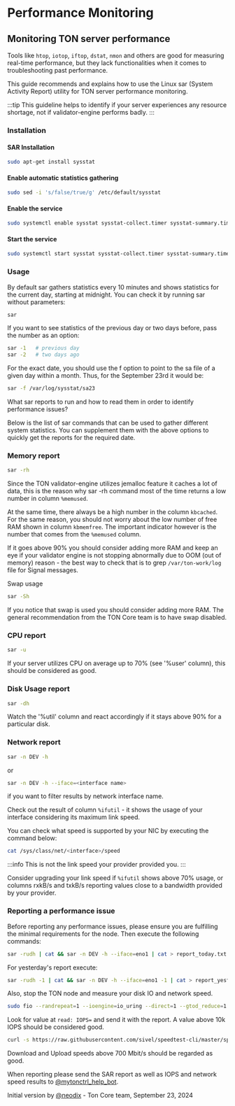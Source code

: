 # Performance Monitoring

## Monitoring TON server performance


Tools like `htop`, `iotop`, `iftop`, `dstat`, `nmon` and others are good for measuring real-time performance, but they lack functionalities when it comes to troubleshooting past performance.

This guide recommends and explains how to use the Linux sar (System Activity Report) utility for TON server performance monitoring.

:::tip
This guideline helps to identify if your server experiences any resource shortage, not if validator-engine performs badly.
:::

### Installation
#### SAR Installation

```bash
sudo apt-get install sysstat
```

#### Enable automatic statistics gathering

```bash
sudo sed -i 's/false/true/g' /etc/default/sysstat
```

#### Enable the service

```bash
sudo systemctl enable sysstat sysstat-collect.timer sysstat-summary.timer
```


#### Start the service

```bash
sudo systemctl start sysstat sysstat-collect.timer sysstat-summary.timer
```

### Usage

By default sar gathers statistics every 10 minutes and shows statistics for the current day, starting at midnight. You can check it by running sar without parameters:

```bash
sar
```


If you want to see statistics of the previous day or two days before, pass the number as an option:

```bash
sar -1   # previous day
sar -2   # two days ago
```

For the exact date, you should use the f option to point to the sa file of a given day within a month. Thus, for the September 23rd it would be:

```bash
sar -f /var/log/sysstat/sa23
```

What sar reports to run and how to read them in order to identify performance issues?

Below is the list of sar commands that can be used to gather different system statistics. You can supplement them with the above options to quickly get the reports for the required date.



### Memory report

```bash
sar -rh
```

Since the TON validator-engine utilizes jemalloc feature it caches a lot of data, this is the reason why sar -rh command most of the time returns a low number in column `%memused`.

At the same time, there always be a high number in the column `kbcached`. For the same reason, you should not worry about the low number of free RAM shown in column `kbmemfree`. The important indicator however is the number that comes from the `%memused` column.

If it goes above 90% you should consider adding more RAM and keep an eye if your validator engine is not stopping abnormally due to OOM (out of memory) reason - the best way to check that is to grep `/var/ton-work/log` file for Signal messages.



Swap usage

```bash
sar -Sh
```

If you notice that swap is used you should consider adding more RAM. The general recommendation from the TON Core team is to have swap disabled.



### CPU report

```bash
sar -u
```

If your server utilizes CPU on average up to 70% (see '%user' column), this should be considered as good.



### Disk Usage report

```bash
sar -dh
```

Watch the '%util' column and react accordingly if it stays above 90% for a particular disk.



### Network report

```bash
sar -n DEV -h
```

or

```bash
sar -n DEV -h --iface=<interface name>
```

if you want to filter results by network interface name.

Check out the result of column `%ifutil` - it shows the usage of your interface considering its maximum link speed.

You can check what speed is supported by your NIC by executing the command below:

```bash
cat /sys/class/net/<interface>/speed
```

:::info
This is not the link speed your provider provided you.
:::

Consider upgrading your link speed if `%ifutil` shows above 70% usage, or columns rxkB/s and txkB/s reporting values close to a bandwidth provided by your provider.



### Reporting a performance issue

Before reporting any performance issues, please ensure you are fulfilling the minimal requirements for the node. Then execute the following commands:

```bash
sar -rudh | cat && sar -n DEV -h --iface=eno1 | cat > report_today.txt
```

For yesterday's report execute:

```bash
sar -rudh -1 | cat && sar -n DEV -h --iface=eno1 -1 | cat > report_yesterday.txt
```

Also, stop the TON node and measure your disk IO and network speed.

```bash
sudo fio --randrepeat=1 --ioengine=io_uring --direct=1 --gtod_reduce=1 --name=test --filename=/var/ton-work/testfile --bs=4096 --iodepth=1 --size=40G --readwrite=randread --numjobs=1 --group_reporting
```

Look for value at `read: IOPS=` and send it with the report. A value above 10k IOPS should be considered good.

```bash
curl -s https://raw.githubusercontent.com/sivel/speedtest-cli/master/speedtest.py | python3 -
```
Download and Upload speeds above 700 Mbit/s should be regarded as good.

When reporting please send the SAR report as well as IOPS and network speed results to [@mytonctrl_help_bot](https://t.me/mytonctrl_help_bot).

Initial version by [@neodix](https://t.me/neodix) - Ton Core team, September 23, 2024
